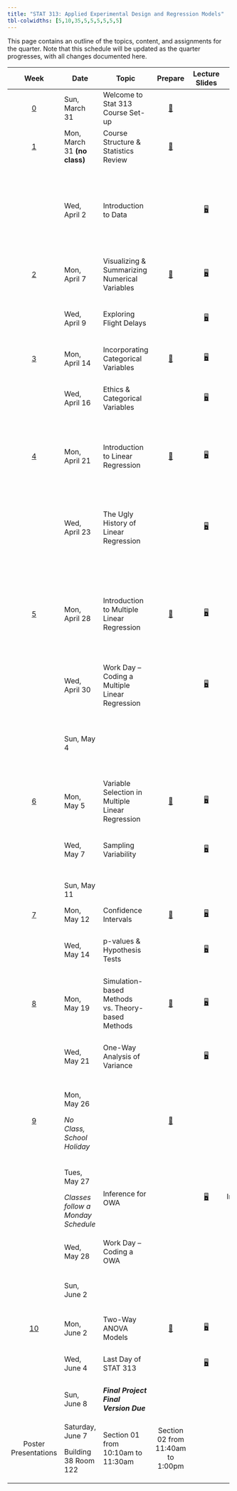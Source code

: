 ```yaml
---
title: "STAT 313: Applied Experimental Design and Regression Models"
tbl-colwidths: [5,10,35,5,5,5,5,5,5]
---
```


This page contains an outline of the topics, content, and assignments for the quarter. Note that this schedule will be updated as the quarter progresses, with all changes documented here.

::: column-screen-inset-right
+-------------------------+------------------------------------+---------------------------------------------------+----------------------------------------------+----------------------------------------------------------------+-------------------------------------------------------------------------------------------------------------------+--------------------------------------------------------------------------------------------------------------------------------------+----------------------------------------------------------------------------------------------------------------------------------+-------------------------------------------------------------------------------------------------------------------------------------------------------+
| Week                    | Date                               | Topic                                             | Prepare                                      | Lecture Slides                                                 | Activity                                                                                                          | Lab                                                                                                                                  | Critique                                                                                                                         | Project                                                                                                                                               |
+:=======================:+====================================+===================================================+:============================================:+:==============================================================:+:=================================================================================================================:+:====================================================================================================================================:+:================================================================================================================================:+:=====================================================================================================================================================:+
| [0](weeks/week-0.qmd)   | Sun, March 31                      | Welcome to Stat 313 Course Set-up                 | [📖](weeks/week-0.qmd "Course Set-up")       |                                                                |                                                                                                                   |                                                                                                                                      |                                                                                                                                  |                                                                                                                                                       |
+-------------------------+------------------------------------+---------------------------------------------------+----------------------------------------------+----------------------------------------------------------------+-------------------------------------------------------------------------------------------------------------------+--------------------------------------------------------------------------------------------------------------------------------------+----------------------------------------------------------------------------------------------------------------------------------+-------------------------------------------------------------------------------------------------------------------------------------------------------+
| [1](weeks/week-1.qmd)   | Mon, March 31 **(no class)**       | Course Structure & Statistics Review              | [📖](weeks/week-1.qmd "Week 1 Coursework")   |                                                                |                                                                                                                   |                                                                                                                                      |                                                                                                                                  |                                                                                                                                                       |
+-------------------------+------------------------------------+---------------------------------------------------+----------------------------------------------+----------------------------------------------------------------+-------------------------------------------------------------------------------------------------------------------+--------------------------------------------------------------------------------------------------------------------------------------+----------------------------------------------------------------------------------------------------------------------------------+-------------------------------------------------------------------------------------------------------------------------------------------------------+
|                         | Wed, April 2                       | Introduction to Data                              |                                              | [🖥](slides/week1-day1-alt.qmd "Week 1 Review Lecture Slides")  | [🎥](https://www.youtube.com/watch?v=_f3latmOhew "Video on How to Work in Quarto")                                | [💻](labs/lab-1.qmd "Lab 1") </br> Due April 7 </br> [Lab 1 Feedback](labs/grading-guides/lab-1-grading-guide.qmd "Lab 1 Feedback")  |                                                                                                                                  |                                                                                                                                                       |
|                         |                                    |                                                   |                                              |                                                                |                                                                                                                   |                                                                                                                                      |                                                                                                                                  |                                                                                                                                                       |
|                         |                                    |                                                   |                                              |                                                                | [📋](activity/week-1-quarto.qmd "Links to video, textbook, and tutorial resources")                               | [Lab 1 Solutions](/labs/grading-guides/lab-1-solutions.qmd "Lab 1 Solutions")                                                        |                                                                                                                                  |                                                                                                                                                       |
+-------------------------+------------------------------------+---------------------------------------------------+----------------------------------------------+----------------------------------------------------------------+-------------------------------------------------------------------------------------------------------------------+--------------------------------------------------------------------------------------------------------------------------------------+----------------------------------------------------------------------------------------------------------------------------------+-------------------------------------------------------------------------------------------------------------------------------------------------------+
| [2](weeks/week-2.qmd)   | Mon, April 7                       | Visualizing & Summarizing Numerical Variables     | [📖](weeks/week-2.qmd "Week 2 Coursework")   | [🖥](slides/week2-day1.qmd "Week 2 Review Lecture Slides")      | [📋](https://bit.ly/week-2-code-along "Code Along Activity")                                                      |                                                                                                                                      |                                                                                                                                  |                                                                                                                                                       |
+-------------------------+------------------------------------+---------------------------------------------------+----------------------------------------------+----------------------------------------------------------------+-------------------------------------------------------------------------------------------------------------------+--------------------------------------------------------------------------------------------------------------------------------------+----------------------------------------------------------------------------------------------------------------------------------+-------------------------------------------------------------------------------------------------------------------------------------------------------+
|                         | Wed, April 9                       | Exploring Flight Delays                           |                                              | [🖥](slides/week2-day2.qmd "Week 2 Lab Warm-up Lecture Slides") |                                                                                                                   | [💻](labs/lab-2.qmd "Lab 2") </br> Due April 14 </br> [Lab 2 Feedback](labs/grading-guides/lab-2-grading-guide.qmd "Lab 2 Feedback") |                                                                                                                                  |                                                                                                                                                       |
+-------------------------+------------------------------------+---------------------------------------------------+----------------------------------------------+----------------------------------------------------------------+-------------------------------------------------------------------------------------------------------------------+--------------------------------------------------------------------------------------------------------------------------------------+----------------------------------------------------------------------------------------------------------------------------------+-------------------------------------------------------------------------------------------------------------------------------------------------------+
| [3](weeks/week-3.qmd)   | Mon, April 14                      | Incorporating Categorical Variables               | [📖](weeks/week-3.qmd "Week 3 Courswork")    | [🖥](slides/week3-day1.qmd "Week 3 Review Lecture Slides")      |                                                                                                                   |                                                                                                                                      |                                                                                                                                  |                                                                                                                                                       |
+-------------------------+------------------------------------+---------------------------------------------------+----------------------------------------------+----------------------------------------------------------------+-------------------------------------------------------------------------------------------------------------------+--------------------------------------------------------------------------------------------------------------------------------------+----------------------------------------------------------------------------------------------------------------------------------+-------------------------------------------------------------------------------------------------------------------------------------------------------+
|                         | Wed, April 16                      | Ethics & Categorical Variables                    |                                              | [🖥](slides/week3-day2.qmd "Week 3 Review Lab Slides")          |                                                                                                                   | [💻](labs/lab-3.qmd "Lab 3") </br> Due April 21 </br> [Lab 3 Feedback](labs/grading-guides/lab-3-grading-guide.qmd "Lab 3 Feedback") | [✍](critique/critique-1.qmd "Statistical Critique 1")[Statistical Critique 1](/critique/critique-1.qmd "Statistical Critique 1") | [📖 Reading a Research Paper Pt. 1](/project/reading-research-paper-pt-1.qmd "📖 Reading a Research Paper Pt. 1")                                     |
+-------------------------+------------------------------------+---------------------------------------------------+----------------------------------------------+----------------------------------------------------------------+-------------------------------------------------------------------------------------------------------------------+--------------------------------------------------------------------------------------------------------------------------------------+----------------------------------------------------------------------------------------------------------------------------------+-------------------------------------------------------------------------------------------------------------------------------------------------------+
| [4](weeks/week-4.qmd)   | Mon, April 21                      | Introduction to Linear Regression                 | [📖](weeks/week-4.qmd "Week 4 Coursework")   | [🖥](slides/week4-day1.qmd "Week 4 Review Lecture Slides")      |                                                                                                                   |                                                                                                                                      | Statistical Critique 1 Due\                                                                                                      | Reading a Research Paper Pt. 1 Due                                                                                                                    |
|                         |                                    |                                                   |                                              |                                                                |                                                                                                                   |                                                                                                                                      | </br> [Statistical Critique 1 Feedback](critique/grading-guides/critique-1-grading.qmd "Statistical Critique 1 Feedback")        |                                                                                                                                                       |
+-------------------------+------------------------------------+---------------------------------------------------+----------------------------------------------+----------------------------------------------------------------+-------------------------------------------------------------------------------------------------------------------+--------------------------------------------------------------------------------------------------------------------------------------+----------------------------------------------------------------------------------------------------------------------------------+-------------------------------------------------------------------------------------------------------------------------------------------------------+
|                         | Wed, April 23                      | The Ugly History of Linear Regression             |                                              | [🖥](slides/week4-day2.qmd "Week 4 Review Lab Slides")          |                                                                                                                   | [💻](labs/lab-4.qmd "Lab 4") </br> Due April 28 </br> [Lab 4 Feedback](labs/grading-guides/lab-4-grading-guide.qmd "Lab 4 Feedback") |                                                                                                                                  | [📁 Midterm Project Proposal](project/midterm-project/midterm-proposal-313.qmd "Midterm Project Proposal")                                            |
|                         |                                    |                                                   |                                              |                                                                |                                                                                                                   |                                                                                                                                      |                                                                                                                                  |                                                                                                                                                       |
|                         |                                    |                                                   |                                              |                                                                |                                                                                                                   |                                                                                                                                      |                                                                                                                                  | [📖 Reading a Research Paper Pt. 2](/project/reading-research-paper-pt-2.qmd "📖 Reading a Research Paper Pt. 2")                                     |
+-------------------------+------------------------------------+---------------------------------------------------+----------------------------------------------+----------------------------------------------------------------+-------------------------------------------------------------------------------------------------------------------+--------------------------------------------------------------------------------------------------------------------------------------+----------------------------------------------------------------------------------------------------------------------------------+-------------------------------------------------------------------------------------------------------------------------------------------------------+
| [5](weeks/week-5.qmd)   | Mon, April 28                      | Introduction to Multiple Linear Regression        | [📖](weeks/week-5.qmd "Week 5 Coursework")   | [🖥](slides/week5-day1.qmd "Week 5 Review Lecture Slides")      | [📋](activity/week-5-sample-selection.qmd "Sample Selection & Scope of Inference Activity")                       |                                                                                                                                      |                                                                                                                                  | Midterm Project Proposal Due                                                                                                                          |
|                         |                                    |                                                   |                                              |                                                                |                                                                                                                   |                                                                                                                                      |                                                                                                                                  |                                                                                                                                                       |
|                         |                                    |                                                   |                                              |                                                                |                                                                                                                   |                                                                                                                                      |                                                                                                                                  | Reading a Research Paper Pt. 2 Due                                                                                                                    |
+-------------------------+------------------------------------+---------------------------------------------------+----------------------------------------------+----------------------------------------------------------------+-------------------------------------------------------------------------------------------------------------------+--------------------------------------------------------------------------------------------------------------------------------------+----------------------------------------------------------------------------------------------------------------------------------+-------------------------------------------------------------------------------------------------------------------------------------------------------+
|                         | Wed, April 30                      | Work Day -- Coding a Multiple Linear Regression   |                                              | [🖥](slides/week5-day2.qmd "Midterm Project Warm-up Slides")    | [📋](activity/week-5-model-justification.qmd "Model Justification Critique")                                      |                                                                                                                                      |                                                                                                                                  | [Midterm Project Instructions](/project/midterm-project/midterm-project-directions.qmd "Midterm Project Instructions")                                |
+-------------------------+------------------------------------+---------------------------------------------------+----------------------------------------------+----------------------------------------------------------------+-------------------------------------------------------------------------------------------------------------------+--------------------------------------------------------------------------------------------------------------------------------------+----------------------------------------------------------------------------------------------------------------------------------+-------------------------------------------------------------------------------------------------------------------------------------------------------+
|                         | Sun, May 4                         |                                                   |                                              |                                                                |                                                                                                                   |                                                                                                                                      |                                                                                                                                  | Midterm Project First Draft Due                                                                                                                       |
|                         |                                    |                                                   |                                              |                                                                |                                                                                                                   |                                                                                                                                      |                                                                                                                                  |                                                                                                                                                       |
|                         |                                    |                                                   |                                              |                                                                |                                                                                                                   |                                                                                                                                      |                                                                                                                                  | [Grading Rubric](/project/midterm-project/midterm-project-grading-rubric.qmd "Grading Rubric")                                                        |
+-------------------------+------------------------------------+---------------------------------------------------+----------------------------------------------+----------------------------------------------------------------+-------------------------------------------------------------------------------------------------------------------+--------------------------------------------------------------------------------------------------------------------------------------+----------------------------------------------------------------------------------------------------------------------------------+-------------------------------------------------------------------------------------------------------------------------------------------------------+
| [6](weeks/week-6.qmd)   | Mon, May 5                         | Variable Selection in Multiple Linear Regression  | [📖](weeks/week-6.qmd "Week 6 Coursework")   | [🖥](slides/week6-day1.qmd "Week 6 Review Lecture Slides")      | [📋](activity/week-6-model-selection.qmd "Model Selection Activity")                                              |                                                                                                                                      |                                                                                                                                  |                                                                                                                                                       |
+-------------------------+------------------------------------+---------------------------------------------------+----------------------------------------------+----------------------------------------------------------------+-------------------------------------------------------------------------------------------------------------------+--------------------------------------------------------------------------------------------------------------------------------------+----------------------------------------------------------------------------------------------------------------------------------+-------------------------------------------------------------------------------------------------------------------------------------------------------+
|                         | Wed, May 7                         | Sampling Variability                              |                                              | [🖥](slides/week6-day2.qmd "Week 6 Review Lecture Slides")      | [📋](activity/week-7-sampling-activity.qmd "Exploring Sampling Concepts")                                         | [💻](labs/lab-6.qmd "Lab 6") </br> Due May 12 </br> [Lab 6 Feedback](labs/grading-guides/lab-6-grading-guide.qmd "Lab 6 Feedback")   |                                                                                                                                  |                                                                                                                                                       |
+-------------------------+------------------------------------+---------------------------------------------------+----------------------------------------------+----------------------------------------------------------------+-------------------------------------------------------------------------------------------------------------------+--------------------------------------------------------------------------------------------------------------------------------------+----------------------------------------------------------------------------------------------------------------------------------+-------------------------------------------------------------------------------------------------------------------------------------------------------+
|                         | Sun, May 11                        |                                                   |                                              |                                                                |                                                                                                                   |                                                                                                                                      |                                                                                                                                  | Midterm Project Final Version Due                                                                                                                     |
+-------------------------+------------------------------------+---------------------------------------------------+----------------------------------------------+----------------------------------------------------------------+-------------------------------------------------------------------------------------------------------------------+--------------------------------------------------------------------------------------------------------------------------------------+----------------------------------------------------------------------------------------------------------------------------------+-------------------------------------------------------------------------------------------------------------------------------------------------------+
| [7](weeks/week-7.qmd)   | Mon, May 12                        | Confidence Intervals                              | [📖](weeks/week-7.qmd "Week 7 Coursework")   | [🖥](slides/week7-day1.qmd "Week 7 Review Slides")              |                                                                                                                   |                                                                                                                                      |                                                                                                                                  |                                                                                                                                                       |
+-------------------------+------------------------------------+---------------------------------------------------+----------------------------------------------+----------------------------------------------------------------+-------------------------------------------------------------------------------------------------------------------+--------------------------------------------------------------------------------------------------------------------------------------+----------------------------------------------------------------------------------------------------------------------------------+-------------------------------------------------------------------------------------------------------------------------------------------------------+
|                         | Wed, May 14                        | p-values & Hypothesis Tests                       |                                              | [🖥](slides/week7-day2.qmd "Week 7 Lab Review Slides")          | [📋](activity/week-8-grade-check.qmd "Grade Check-in")                                                            | [💻](labs/lab-7.qmd "Lab 7") </br> Due May 19 </br> [Lab 7 Feedback](labs/grading-guides/lab-7-grading-guide.qmd "Lab 7 Feedback")   | [✍ Statistical Critique 2](/critique/critique-2.qmd)                                                                             |                                                                                                                                                       |
+-------------------------+------------------------------------+---------------------------------------------------+----------------------------------------------+----------------------------------------------------------------+-------------------------------------------------------------------------------------------------------------------+--------------------------------------------------------------------------------------------------------------------------------------+----------------------------------------------------------------------------------------------------------------------------------+-------------------------------------------------------------------------------------------------------------------------------------------------------+
| [8](weeks/week-8.qmd)   | Mon, May 19                        | Simulation-based Methods vs. Theory-based Methods | [📖](weeks/week-8.qmd "Week 8 Coursework")   | [🖥](slides/week8-day2.qmd "Week 8 Lab Review Slides")          |                                                                                                                   |                                                                                                                                      | [✍](critique/critique-2.qmd "Statistical Critique 2")Statistical Critique 2 Due                                                  |                                                                                                                                                       |
+-------------------------+------------------------------------+---------------------------------------------------+----------------------------------------------+----------------------------------------------------------------+-------------------------------------------------------------------------------------------------------------------+--------------------------------------------------------------------------------------------------------------------------------------+----------------------------------------------------------------------------------------------------------------------------------+-------------------------------------------------------------------------------------------------------------------------------------------------------+
|                         | Wed, May 21                        | One-Way Analysis of Variance                      |                                              | [🖥](slides/week9-day1.qmd "One-way ANOVA Review")              |                                                                                                                   | [💻](labs/lab-8.qmd "Lab 8") </br> Due May 26 </br> [Lab 8 Feedback](labs/grading-guides/lab-8-grading-guide.qmd "Lab 8 Feedback")   |                                                                                                                                  |                                                                                                                                                       |
+-------------------------+------------------------------------+---------------------------------------------------+----------------------------------------------+----------------------------------------------------------------+-------------------------------------------------------------------------------------------------------------------+--------------------------------------------------------------------------------------------------------------------------------------+----------------------------------------------------------------------------------------------------------------------------------+-------------------------------------------------------------------------------------------------------------------------------------------------------+
| [9](weeks/week-9.qmd)   | Mon, May 26                        |                                                   | [📖](weeks/week-9.qmd "Week 9 Coursework")   |                                                                | \                                                                                                                 |                                                                                                                                      |                                                                                                                                  |                                                                                                                                                       |
|                         |                                    |                                                   |                                              |                                                                |                                                                                                                   |                                                                                                                                      |                                                                                                                                  |                                                                                                                                                       |
|                         | *No Class, School Holiday*         |                                                   |                                              |                                                                |                                                                                                                   |                                                                                                                                      |                                                                                                                                  |                                                                                                                                                       |
+-------------------------+------------------------------------+---------------------------------------------------+----------------------------------------------+----------------------------------------------------------------+-------------------------------------------------------------------------------------------------------------------+--------------------------------------------------------------------------------------------------------------------------------------+----------------------------------------------------------------------------------------------------------------------------------+-------------------------------------------------------------------------------------------------------------------------------------------------------+
|                         | Tues, May 27                       | Inference for OWA                                 |                                              | [🖥](slides/week9-day2.qmd "Coding a One-way ANOVA")            | Assessing Independence: [📋](project/final-project-help/assess_independence.qmd "Help on Assessing Independence") |                                                                                                                                      |                                                                                                                                  | [📁 Final Project Instructions](project/final-project/final-project-directions.qmd "Final Project Instructions")                                      |
|                         |                                    |                                                   |                                              |                                                                |                                                                                                                   |                                                                                                                                      |                                                                                                                                  |                                                                                                                                                       |
|                         | *Classes follow a Monday Schedule* |                                                   |                                              |                                                                |                                                                                                                   |                                                                                                                                      |                                                                                                                                  |                                                                                                                                                       |
+-------------------------+------------------------------------+---------------------------------------------------+----------------------------------------------+----------------------------------------------------------------+-------------------------------------------------------------------------------------------------------------------+--------------------------------------------------------------------------------------------------------------------------------------+----------------------------------------------------------------------------------------------------------------------------------+-------------------------------------------------------------------------------------------------------------------------------------------------------+
|                         | Wed, May 28                        | Work Day -- Coding a OWA                          |                                              |                                                                |                                                                                                                   |                                                                                                                                      |                                                                                                                                  |                                                                                                                                                       |
+-------------------------+------------------------------------+---------------------------------------------------+----------------------------------------------+----------------------------------------------------------------+-------------------------------------------------------------------------------------------------------------------+--------------------------------------------------------------------------------------------------------------------------------------+----------------------------------------------------------------------------------------------------------------------------------+-------------------------------------------------------------------------------------------------------------------------------------------------------+
|                         | Sun, June 2                        |                                                   |                                              |                                                                |                                                                                                                   |                                                                                                                                      |                                                                                                                                  | ***Final Project First Draft Due*** </br> Grading Rubric: [✅](project/final-project/final-project-grading-rubric.qmd "Final Project Grading Rubric") |
+-------------------------+------------------------------------+---------------------------------------------------+----------------------------------------------+----------------------------------------------------------------+-------------------------------------------------------------------------------------------------------------------+--------------------------------------------------------------------------------------------------------------------------------------+----------------------------------------------------------------------------------------------------------------------------------+-------------------------------------------------------------------------------------------------------------------------------------------------------+
| [10](weeks/week-10.qmd) | Mon, June 2                        | Two-Way ANOVA Models                              | [📖](weeks/week-10.qmd "Week 10 Coursework") | [🖥](slides/week10-day1.qmd "Week 10 Review Slides")            |                                                                                                                   |                                                                                                                                      |                                                                                                                                  |                                                                                                                                                       |
+-------------------------+------------------------------------+---------------------------------------------------+----------------------------------------------+----------------------------------------------------------------+-------------------------------------------------------------------------------------------------------------------+--------------------------------------------------------------------------------------------------------------------------------------+----------------------------------------------------------------------------------------------------------------------------------+-------------------------------------------------------------------------------------------------------------------------------------------------------+
|                         | Wed, June 4                        | Last Day of STAT 313                              |                                              | [🖥](slides/week10-day2.qmd "Final Class Debrief")              |                                                                                                                   |                                                                                                                                      |                                                                                                                                  | What **should not** be in your project: [📋](project/final-project-help/no-gos.qmd "Things that don't belong in your report!")                        |
+-------------------------+------------------------------------+---------------------------------------------------+----------------------------------------------+----------------------------------------------------------------+-------------------------------------------------------------------------------------------------------------------+--------------------------------------------------------------------------------------------------------------------------------------+----------------------------------------------------------------------------------------------------------------------------------+-------------------------------------------------------------------------------------------------------------------------------------------------------+
|                         | Sun, June 8                        | ***Final Project Final Version Due***             |                                              |                                                                |                                                                                                                   |                                                                                                                                      |                                                                                                                                  | Grading Rubric: [✅](project/final-project/final-project-grading-rubric.qmd "Final Project Grading Rubric")                                           |
+-------------------------+------------------------------------+---------------------------------------------------+----------------------------------------------+----------------------------------------------------------------+-------------------------------------------------------------------------------------------------------------------+--------------------------------------------------------------------------------------------------------------------------------------+----------------------------------------------------------------------------------------------------------------------------------+-------------------------------------------------------------------------------------------------------------------------------------------------------+
| Poster Presentations    | Saturday, June 7                   | Section 01 from 10:10am to 11:30am                | Section 02 from 11:40am to 1:00pm            |                                                                |                                                                                                                   |                                                                                                                                      |                                                                                                                                  | Presentation Instructions                                                                                                                             |
|                         |                                    |                                                   |                                              |                                                                |                                                                                                                   |                                                                                                                                      |                                                                                                                                  |                                                                                                                                                       |
|                         | Building 38 Room 122               |                                                   |                                              |                                                                |                                                                                                                   |                                                                                                                                      |                                                                                                                                  |                                                                                                                                                       |
+-------------------------+------------------------------------+---------------------------------------------------+----------------------------------------------+----------------------------------------------------------------+-------------------------------------------------------------------------------------------------------------------+--------------------------------------------------------------------------------------------------------------------------------------+----------------------------------------------------------------------------------------------------------------------------------+-------------------------------------------------------------------------------------------------------------------------------------------------------+
:::
